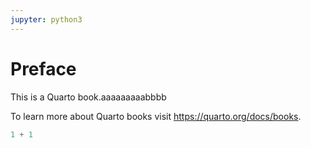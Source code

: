```yaml
---
jupyter: python3
---
```


# Preface {.unnumbered}

This is a Quarto book.aaaaaaaaabbbb

To learn more about Quarto books visit <https://quarto.org/docs/books>.

```python
1 + 1
```
